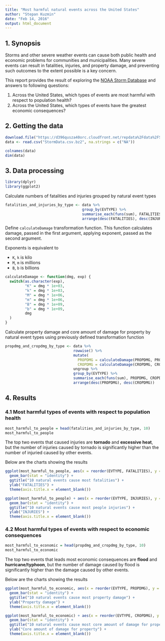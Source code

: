 ```yaml
---
title: "Most harmful natural events across the United States"
author: "Stepan Kuzmin"
date: "Feb 14, 2016"
output: html_document
---
```


## 1. Synopsis

Storms and other severe weather events can cause both public health and economic problems for communities and municipalities. Many severe events can result in fatalities, injuries, and property damage, and preventing such outcomes to the extent possible is a key concern.

This report provides the result of exploring the [NOAA Storm Database](https://www.ncdc.noaa.gov/stormevents/) and answers to following questions:

1. Across the United States, which types of events are most harmful with respect to population health?
2. Across the United States, which types of events have the greatest economic consequences?

## 2. Getting the data

```r
download.file("https://d396qusza40orc.cloudfront.net/repdata%2Fdata%2FStormData.csv.bz2", "StormData.csv.bz2")
data <- read.csv("StormData.csv.bz2", na.strings = c("NA"))
```

```r
colnames(data)
dim(data)
```

## 3. Data processing

```r
library(dplyr)
library(ggplot2)
```

Calculate numbers of fatalities and injuries grouped by natural event types

```r
fatalities_and_injuries_by_type <- data %>%
                                   group_by(EVTYPE) %>%
                                   summarise_each(funs(sum), FATALITIES, INJURIES) %>%
                                   arrange(desc(FATALITIES), desc(INJURIES))
```

Define `calculateDamage` transformation function. This function calculates damage, passed in the first argument, applying exponent, passed as the second argument.

Exponents is equivalent to

* `K`, `k` is kilo
* `M`, `m` is millions
* `B`, `b` is billions

```r
calculateDamage <- function(dmg, exp) {
  switch(as.character(exp),
         "K" = dmg * 1e+03,
         "k" = dmg * 1e+03,
         "M" = dmg * 1e+06,
         "m" = dmg * 1e+06,
         "B" = dmg * 1e+09,
         "b" = dmg * 1e+09,
         dmg
  )
}
```

Calculate property damage and core amount of damage for property by natural event types using previously defined transformation function

```r
propdmg_and_cropdmg_by_type <- data %>%
                               rowwise() %>%
                               mutate(
                                 PROPDMG = calculateDamage(PROPDMG, PROPDMGEXP),
                                 CROPDMG = calculateDamage(CROPDMG, CROPDMGEXP)) %>%
                               ungroup %>%
                               group_by(EVTYPE) %>%
                               summarise_each(funs(sum), PROPDMG, CROPDMG) %>%
                               arrange(desc(PROPDMG), desc(CROPDMG))
```

## 4. Results

### 4.1 Most harmful types of events with respect to population health

```r
most_harmful_to_people = head(fatalities_and_injuries_by_type, 10)
most_harmful_to_people
```

The top two events that caused injuries are **tornado** and **excessive heat**, but the number of injuries caused by tornado is significantly higher than the number of injuried caused by other events.

Below are the charts showing the results

```r
ggplot(most_harmful_to_people, aes(x = reorder(EVTYPE, FATALITIES), y = FATALITIES)) +
  geom_bar(stat = "identity") +
  ggtitle("10 natural events cause most fatalities") + 
  ylab("FATALITIES") +
  theme(axis.title.x = element_blank())
```

```r
ggplot(most_harmful_to_people) + aes(x = reorder(EVTYPE, INJURIES), y = INJURIES) +
  geom_bar(stat = "identity") +
  ggtitle("10 natural events cause most people injuries") + 
  ylab("INJURIES") +
  theme(axis.title.x = element_blank())
```

### 4.2 Most harmful types of events with respect to economic consequences

```r
most_harmful_to_economic = head(propdmg_and_cropdmg_by_type, 10)
most_harmful_to_economic
```

The top two events that leads most economic consequences are **flood** and **hurricane/typhoon**, but the number of damage caused by flood is significantly higher than the damage caused by other events.

Below are the charts showing the results

```r
ggplot(most_harmful_to_economic, aes(x = reorder(EVTYPE, PROPDMG), y = PROPDMG)) +
  geom_bar(stat = "identity") +
  ggtitle("10 natural events cause most property damage") + 
  ylab("Property damage") +
  theme(axis.title.x = element_blank())
```

```r
ggplot(most_harmful_to_economic) + aes(x = reorder(EVTYPE, CROPDMG), y = CROPDMG) +
  geom_bar(stat = "identity") +
  ggtitle("10 natural events cause most core amount of damage for property") + 
  ylab("Core amount of damage for property") +
  theme(axis.title.x = element_blank())
```
